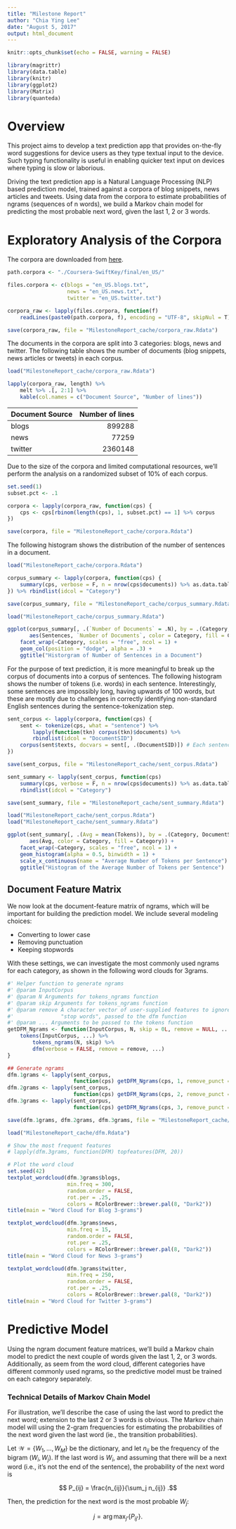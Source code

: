 ---
title: "Milestone Report"
author: "Chia Ying Lee"
date: "August 5, 2017"
output: html_document
---

```{r setup, include=FALSE}
knitr::opts_chunk$set(echo = FALSE, warning = FALSE)

library(magrittr)
library(data.table)
library(knitr)
library(ggplot2)
library(Matrix)
library(quanteda)
```

# Overview

This project aims to develop a text prediction app that provides on-the-fly word suggestions for device users as they type textual input to the device. Such typing functionality is useful in enabling quicker text input on devices where typing is slow or laborious.

Driving the text prediction app is a Natural Language Processing (NLP) based prediction model, trained against a corpora of blog snippets, news articles and tweets. Using data from the corpora to estimate probabilities of ngrams (sequences of n words), we build a Markov chain model for predicting the most probable next word, given the last 1, 2 or 3 words.

<!-- The [`quanteda`](https://cran.r-project.org/web/packages/quanteda/vignettes/quickstart.html) package has a lot of (R-friendly) functionality for NLP. -->


# Exploratory Analysis of the Corpora

The corpora are downloaded from [here](https://d396qusza40orc.cloudfront.net/dsscapstone/dataset/Coursera-SwiftKey.zip). 

```{r load-corpora, cache = T}
path.corpora <- "./Coursera-SwiftKey/final/en_US/"

files.corpora <- c(blogs = "en_US.blogs.txt",
                   news = "en_US.news.txt",
                   twitter = "en_US.twitter.txt")

corpora_raw <- lapply(files.corpora, function(f) 
    readLines(paste0(path.corpora, f), encoding = "UTF-8", skipNul = T))

save(corpora_raw, file = "MilestoneReport_cache/corpora_raw.Rdata")
```

The documents in the corpora are split into 3 categories: blogs, news and twitter.
The following table shows the number of documents (blog snippets, news articles or tweets) in each corpus.

```{r corpora-number-of-lines, cache = T, eval = F}
load("MilestoneReport_cache/corpora_raw.Rdata")

lapply(corpora_raw, length) %>% 
    melt %>% .[, 2:1] %>%
    kable(col.names = c("Document Source", "Number of lines"))
```

|Document Source | Number of lines|
|:---------------|---------------:|
|blogs           |          899288|
|news            |           77259|
|twitter         |         2360148|


Due to the size of the corpora and limited computational resources, we'll perform the analysis on a randomized subset of 10% of each corpus. 


```{r subset-corpus, cache = T, eval = F}
set.seed(1)
subset.pct <- .1

corpora <- lapply(corpora_raw, function(cps) {
    cps <- cps[rbinom(length(cps), 1, subset.pct) == 1] %>% corpus
})

save(corpora, file = "MilestoneReport_cache/corpora.Rdata")
```


The following histogram shows the distribution of the number of sentences in a document.

```{r summary-sent-table, eval = F}
load("MilestoneReport_cache/corpora.Rdata")

corpus_summary <- lapply(corpora, function(cps) {
    summary(cps, verbose = F, n = nrow(cps$documents)) %>% as.data.table
}) %>% rbindlist(idcol = "Category")

save(corpus_summary, file = "MilestoneReport_cache/corpus_summary.Rdata")
```

```{r plot-corpus-summary, cache = T}
load("MilestoneReport_cache/corpus_summary.Rdata")

ggplot(corpus_summary[, .(`Number of Documents` = .N), by = .(Category, Sentences)],
       aes(Sentences, `Number of Documents`, color = Category, fill = Category)) +
    facet_wrap(~Category, scales = "free", ncol = 1) +
    geom_col(position = "dodge", alpha = .3) +
    ggtitle("Historgram of Number of Sentences in a Document")
```


For the purpose of text prediction, it is more meaningful to break up the corpus of documents into a corpus of sentences. The following histogram shows the number of tokens (i.e. words) in each sentence. Interestingly, some sentences are impossibly long, having upwards of 100 words, but these are mostly due to challenges in correctly identifying non-standard English sentences during the sentence-tokenization step.

```{r make-sent-corpus, eval = F}
sent_corpus <- lapply(corpora, function(cps) {
    sent <- tokenize(cps, what = "sentence") %>%
        lapply(function(tkn) corpus(tkn)$documents) %>%
        rbindlist(idcol = "DocumentSID")
    corpus(sent$texts, docvars = sent[, .(DocumentSID)]) # Each sentence is tagged with the tweet it originated from
})

save(sent_corpus, file = "MilestoneReport_cache/sent_corpus.Rdata")

sent_summary <- lapply(sent_corpus, function(cps)
    summary(cps, verbose = F, n = nrow(cps$documents)) %>% as.data.table) %>%
    rbindlist(idcol = "Category")

save(sent_summary, file = "MilestoneReport_cache/sent_summary.Rdata")

```


```{r plot-sent-summary-tokens, cache = T}
load("MilestoneReport_cache/sent_corpus.Rdata")
load("MilestoneReport_cache/sent_summary.Rdata")

ggplot(sent_summary[, .(Avg = mean(Tokens)), by = .(Category, DocumentSID)],
       aes(Avg, color = Category, fill = Category)) +
    facet_wrap(~Category, scales = "free", ncol = 1) +
    geom_histogram(alpha = 0.5, binwidth = 1) +
    scale_x_continuous(name = "Average Number of Tokens per Sentence") +
    ggtitle("Histogram of the Average Number of Tokens per Sentence")
```


## Document Feature Matrix

We now look at the document-feature matrix of ngrams, which will be important for building the prediction model. We include several modeling choices:

- Converting to lower case
- Removing punctuation
- Keeping stopwords

With these settings, we can investigate the most commonly used ngrams for each category, as shown in the following word clouds for 3grams.

```{r generate-Ngrams, eval = F}
#' Helper function to generate ngrams
#' @param InputCorpus
#' @param N Arguments for tokens_ngrams function
#' @param skip Arguments for tokens_ngrams function
#' @param remove A character vector of user-supplied features to ignore, such as
#'               "stop words", passed to the dfm function
#' @param ... Arguments to be passed to the tokens function
getDFM_Ngrams <- function(InputCorpus, N, skip = 0L, remove = NULL, ...) {
    tokens(InputCorpus, ...) %>% 
        tokens_ngrams(N, skip) %>% 
        dfm(verbose = FALSE, remove = remove, ...)
}

## Generate ngrams
dfm.1grams <- lapply(sent_corpus, 
                     function(cps) getDFM_Ngrams(cps, 1, remove_punct = T))
dfm.2grams <- lapply(sent_corpus, 
                     function(cps) getDFM_Ngrams(cps, 2, remove_punct = T))
dfm.3grams <- lapply(sent_corpus, 
                     function(cps) getDFM_Ngrams(cps, 3, remove_punct = T))

save(dfm.1grams, dfm.2grams, dfm.3grams, file = "MilestoneReport_cache/dfm.Rdata")
```


```{r dfm-wordcloud, cache = T}
load("MilestoneReport_cache/dfm.Rdata")

# Show the most frequent features
# lapply(dfm.3grams, function(DFM) topfeatures(DFM, 20))

# Plot the word cloud
set.seed(42)
textplot_wordcloud(dfm.3grams$blogs, 
                   min.freq = 300, 
                   random.order = FALSE,
                   rot.per = .25, 
                   colors = RColorBrewer::brewer.pal(8, "Dark2"))
title(main = "Word Cloud for Blog 3-grams")

textplot_wordcloud(dfm.3grams$news, 
                   min.freq = 15, 
                   random.order = FALSE,
                   rot.per = .25, 
                   colors = RColorBrewer::brewer.pal(8, "Dark2"))
title(main = "Word Cloud for News 3-grams")

textplot_wordcloud(dfm.3grams$twitter, 
                   min.freq = 250, 
                   random.order = FALSE,
                   rot.per = .25, 
                   colors = RColorBrewer::brewer.pal(8, "Dark2"))
title(main = "Word Cloud for Twitter 3-grams")
```


# Predictive Model

Using the ngram document feature matrices, we'll build a Markov chain model to predict the next couple of words given the last 1, 2, or 3 words. Additionally, as seem from the word cloud, different categories have different commonly used ngrams, so the predictive model must be trained on each category separately.

### Technical Details of Markov Chain Model

For illustration, we'll describe the case of using the last word to predict the next word; extension to the last 2 or 3 words is obvious. The Markov chain model will using the 2-gram frequencies for estimating the probabilities of the next word given the last word (ie., the transition probabilities).

Let $\mathcal{W} = \{W_1, \dots, W_M\}$ be the dictionary, and let $n_{ij}$ be the frequency of the bigram $(W_i, W_j)$. If the last word is $W_i$, and assuming that there will be a next word (i.e., it's not the end of the sentence), the probability of the next word is

$$ P_{ij} = \frac{n_{ij}}{\sum_j n_{ij}} .$$

Then, the prediction for the next word is the most probable $W_j$:

$$ j = \arg\max_{j'} \{P_{ij'}\}. $$


<!-- ```{r Predict1Word-Using1Word} -->
<!-- Predict1Word.Using1Word__Generator__ <- function() { -->
<!--     freq2gram <- colSums(twitter.sent_dfm2grams) %>%  -->
<!--         as.data.table(keep.rownames = "Word1") %>% -->
<!--         .[, `:=`(c("Word1", "Word2"),  -->
<!--                  lapply(strsplit(Word1, "_"), function(s) as.list(s[1:2])) %>% rbindlist)] %>% -->
<!--         .[Word1 != "" & Word2 != ""] # Remove empty words  -->

<!--     freq2gram.top <- freq2gram[, .SD[which.max(`.`)], by = Word1] %>% -->
<!--         setkey(Word1) -->

<!--     function(word1) {freq2gram.top[.(char_tolower(word1)), Word2]} -->
<!-- } -->

<!-- Predict1Word.Using1Word <- Predict1Word.Using1Word__Generator__() -->
<!-- ``` -->

<!-- Now let's try predicting the next word. -->
<!-- ```{r Examples--Predict1Word-Using1Word} -->
<!-- Predict1Word.Using1Word("the") -->
<!-- Predict1Word.Using1Word("go") -->
<!-- Predict1Word.Using1Word("yayy") # The word 'yayy' is in the corpus but is not the first word of a 2-gram -->
<!-- Predict1Word.Using1Word("unknown") # The word 'unknown' is not in the corpus -->
<!-- ``` -->



